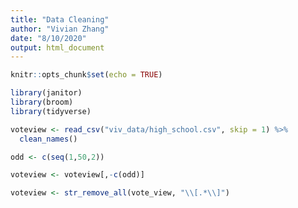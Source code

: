 ```yaml
---
title: "Data Cleaning"
author: "Vivian Zhang"
date: "8/10/2020"
output: html_document
---
```


```r
knitr::opts_chunk$set(echo = TRUE)

library(janitor)
library(broom)
library(tidyverse)

```

```r

voteview <- read_csv("viv_data/high_school.csv", skip = 1) %>%
  clean_names()

odd <- c(seq(1,50,2))

voteview <- voteview[,-c(odd)]

voteview <- str_remove_all(vote_view, "\\[.*\\]")
  

```
